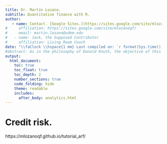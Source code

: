 ```yaml
---
title: Dr. Martín Lozano.
subtitle: Quantitative finance with R.
author:
   - name: Contact. [Google Sites.](https://sites.google.com/site/mlozanoqf/)
#     affiliation: https://sites.google.com/site/mlozanoqf/
#     email: martin.lozano@udem.edu
#   - name: Jack, the Supposed Contributor
#     affiliation: Living Room Couch
date: "\\faClock \\hspace{1 mm} Last compiled on: `r format(Sys.time(), '%d/%m/%Y, %H:%M:%S.')`"
#abstract: As in the philosophy of Donald Knuth, the objective of this document is to explain to human beings what we want a computer to do as literate programming. This is a work in progress and it is under revision.
output:
  html_document:
    toc: true
    toc_float: true
    toc_depth: 2
    number_sections: true
    code_folding: hide
    theme: readable
    includes:
      after_body: analytics.html
---
```


# Credit risk.

https://mlozanoqf.github.io/tutorial_arf/
